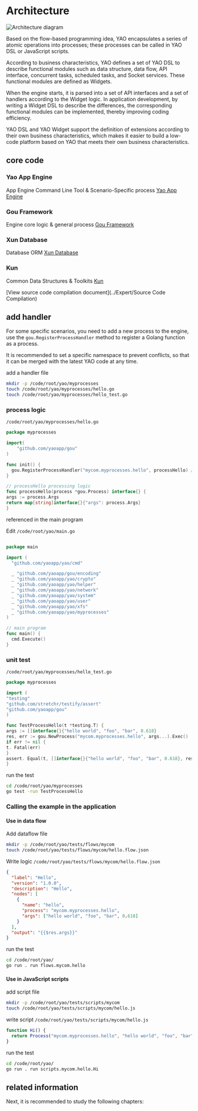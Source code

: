 # Architecture

![Architecture diagram](https://release-sv-1252011659.cos.na-siliconvalley.myqcloud.com/docs/%E4%BB%8B%E7%BB%8D/architecture.png)

Based on the flow-based programming idea, YAO encapsulates a series of atomic operations into processes; these processes can be called in YAO DSL or JavaScript scripts.

According to business characteristics, YAO defines a set of YAO DSL to describe functional modules such as data structure, data flow, API interface, concurrent tasks, scheduled tasks, and Socket services. These functional modules are defined as Widgets.

When the engine starts, it is parsed into a set of API interfaces and a set of handlers according to the Widget logic. In application development, by writing a Widget DSL to describe the differences, the corresponding functional modules can be implemented, thereby improving coding efficiency.

YAO DSL and YAO Widget support the definition of extensions according to their own business characteristics, which makes it easier to build a low-code platform based on YAO that meets their own business characteristics.

## core code

### Yao App Engine

App Engine Command Line Tool & Scenario-Specific process [Yao App Engine](https://github.com/yaoapp/yao)

### Gou Framework

Engine core logic & general process [Gou Framework](https://github.com/yaoapp/gou)

### Xun Database

Database ORM [Xun Database](https://github.com/yaoapp/xun)

### Kun

Common Data Structures & Toolkits [Kun](https://github.com/yaoapp/kun)

[View source code compilation document](../Expert/Source Code Compilation)

## add handler

For some specific scenarios, you need to add a new process to the engine, use the `gou.RegisterProcessHandler` method to register a Golang function as a process.

It is recommended to set a specific namespace to prevent conflicts, so that it can be merged with the latest YAO code at any time.

add a handler file

```bash
mkdir -p /code/root/yao/myprocesses
touch /code/root/yao/myprocesses/hello.go
touch /code/root/yao/myprocesses/hello_test.go
```

### process logic

`/code/root/yao/myprocesses/hello.go`

```go
package myprocesses

import(
    "github.com/yaoapp/gou"
)

func init() {
  gou.RegisterProcessHandler("mycom.myprocesses.hello", processHello) // register the process
}

// processHello processing logic
func processHello(process *gou.Process) interface{} {
args := process.Args
return map[string]interface{}{"args": process.Args}
}
```

referenced in the main program

Edit `/code/root/yao/main.go`

```go

package main

import (
  "github.com/yaoapp/yao/cmd"

  _ "github.com/yaoapp/gou/encoding"
  _ "github.com/yaoapp/yao/crypto"
  _ "github.com/yaoapp/yao/helper"
  _ "github.com/yaoapp/yao/network"
  _ "github.com/yaoapp/yao/system"
  _ "github.com/yaoapp/yao/user"
  _ "github.com/yaoapp/yao/xfs"
  _ "github.com/yaoapp/yao/myprocesses"
)

// main program
func main() {
  cmd.Execute()
}

```

### unit test

`/code/root/yao/myprocesses/hello_test.go`

```go
package myprocesses

import (
"testing"
"github.com/stretchr/testify/assert"
"github.com/yaoapp/gou"
)

func TestProcessHello(t *testing.T) {
args := []interface{}{"hello world", "foo", "bar", 0.618}
res, err := gou.NewProcess("mycom.myprocesses.hello", args...).Exec()
if err != nil {
t. Fatal(err)
}
assert. Equal(t, []interface{}{"hello world", "foo", "bar", 0.618}, res.(map[string]interface{})["args"])
}

```

run the test

```bash
cd /code/root/yao/myprocesses
go test -run TestProcessHello
```

### Calling the example in the application

#### Use in data flow

Add dataflow file

```bash
mkdir -p /code/root/yao/tests/flows/mycom
touch /code/root/yao/tests/flows/mycom/hello.flow.json
```

Write logic `/code/root/yao/tests/flows/mycom/hello.flow.json`

```json
{
  "label": "Hello",
  "version": "1.0.0",
  "description": "Hello",
  "nodes": [
    {
      "name": "hello",
      "process": "mycom.myprocesses.hello",
      "args": ["hello world", "foo", "bar", 0.618]
    }
  ],
  "output": "{{$res.args}}"
}
```

run the test

```bash
cd /code/root/yao/
go run . run flows.mycom.hello
```

#### Use in JavaScript scripts

add script file

```bash
mkdir -p /code/root/yao/tests/scripts/mycom
touch /code/root/yao/tests/scripts/mycom/hello.js
```

write script `/code/root/yao/tests/scripts/mycom/hello.js`

```javascript
function Hi() {
  return Process("mycom.myprocesses.hello", "hello world", "foo", "bar", 0.618);
}
```

run the test

```bash
cd /code/root/yao/
go run . run scripts.mycom.hello.Hi
```

## related information

Next, it is recommended to study the following chapters:

<Div style={{ display: "flex", justifyContent: "space-between" }}>
  <Link type="prev" title="Installing" link="Introduction/Installing"></Link>
  <Link type="next" title="Why Yao" link="Introduction/Why Yao"></Link>
</Div>
